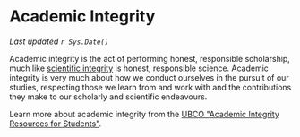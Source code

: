 # Academic Integrity

*Last updated `r Sys.Date()`*

Academic integrity is the act of performing honest, responsible scholarship, much like <a href="https://ubco-biology.github.io/Procedures-and-Guidelines/glossary#Scientific-integrity">scientific integrity</a> is honest, responsible science. Academic integrity is very much about how we conduct ourselves in the pursuit of our studies, respecting those we learn from and work with and the contributions they make to our scholarly and scientific endeavours.

Learn more about academic integrity from the [UBCO \"Academic Integrity Resources for Students\"](https://students.ok.ubc.ca/academic-success/learning-hub/online-resources/academic-integrity/).

